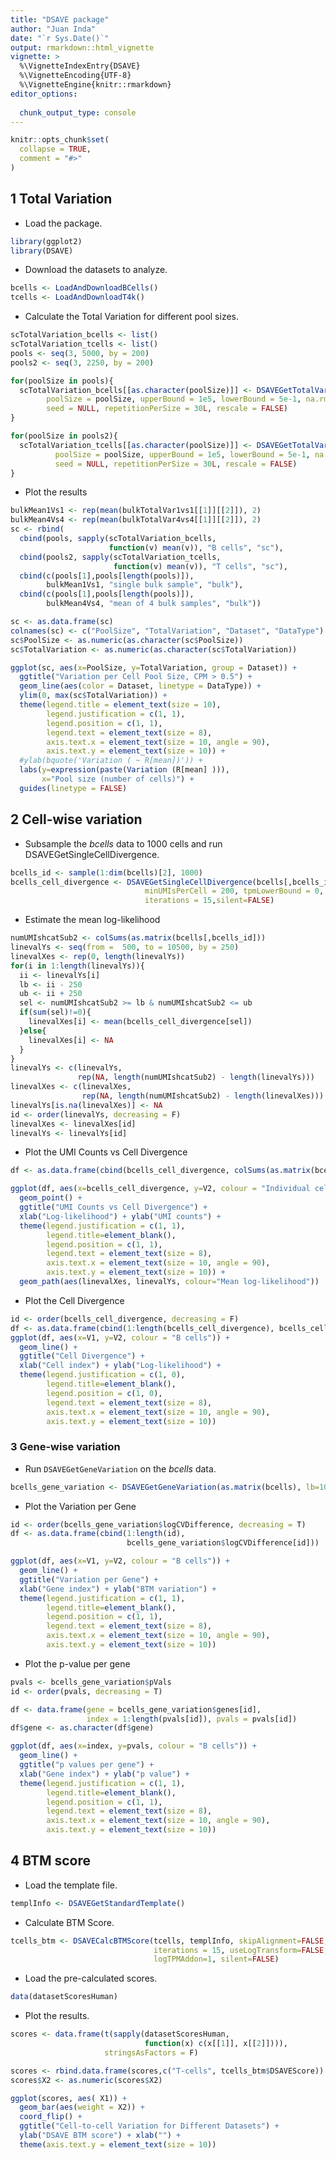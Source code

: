 ```yaml
---
title: "DSAVE package"
author: "Juan Inda"
date: "`r Sys.Date()`"
output: rmarkdown::html_vignette
vignette: >
  %\VignetteIndexEntry{DSAVE}
  %\VignetteEncoding{UTF-8}
  %\VignetteEngine{knitr::rmarkdown}
editor_options: 
  
  chunk_output_type: console
---
```



```r
knitr::opts_chunk$set(
  collapse = TRUE,
  comment = "#>"
)
```



## 1 Total Variation

- Load the package.

```r
library(ggplot2)
library(DSAVE)
```

- Download the datasets to analyze.

```r
bcells <- LoadAndDownloadBCells()
tcells <- LoadAndDownloadT4k()
```

- Calculate the Total Variation for different pool sizes.

```r
scTotalVariation_bcells <- list()
scTotalVariation_tcells <- list()
pools <- seq(3, 5000, by = 200)
pools2 <- seq(3, 2250, by = 200)

for(poolSize in pools){
  scTotalVariation_bcells[[as.character(poolSize)]] <- DSAVEGetTotalVariationPoolSize(bcells,
        poolSize = poolSize, upperBound = 1e5, lowerBound = 5e-1, na.rm = TRUE, 
        seed = NULL, repetitionPerSize = 30L, rescale = FALSE)
}

for(poolSize in pools2){
  scTotalVariation_tcells[[as.character(poolSize)]] <- DSAVEGetTotalVariationPoolSize(tcells,
          poolSize = poolSize, upperBound = 1e5, lowerBound = 5e-1, na.rm = TRUE, 
          seed = NULL, repetitionPerSize = 30L, rescale = FALSE)
}

```


- Plot the results

```r
bulkMean1Vs1 <- rep(mean(bulkTotalVar1vs1[[1]][[2]]), 2)
bulkMean4Vs4 <- rep(mean(bulkTotalVar4vs4[[1]][[2]]), 2)
sc <- rbind(
  cbind(pools, sapply(scTotalVariation_bcells, 
                      function(v) mean(v)), "B cells", "sc"), 
  cbind(pools2, sapply(scTotalVariation_tcells, 
                       function(v) mean(v)), "T cells", "sc"), 
  cbind(c(pools[1],pools[length(pools)]), 
        bulkMean1Vs1, "single bulk sample", "bulk"),
  cbind(c(pools[1],pools[length(pools)]), 
        bulkMean4Vs4, "mean of 4 bulk samples", "bulk"))

sc <- as.data.frame(sc)
colnames(sc) <- c("PoolSize", "TotalVariation", "Dataset", "DataType")
sc$PoolSize <- as.numeric(as.character(sc$PoolSize))
sc$TotalVariation <- as.numeric(as.character(sc$TotalVariation))

ggplot(sc, aes(x=PoolSize, y=TotalVariation, group = Dataset)) +
  ggtitle("Variation per Cell Pool Size, CPM > 0.5") +
  geom_line(aes(color = Dataset, linetype = DataType)) +
  ylim(0, max(sc$TotalVariation)) +
  theme(legend.title = element_text(size = 10),
        legend.justification = c(1, 1),
        legend.position = c(1, 1),
        legend.text = element_text(size = 8),
        axis.text.x = element_text(size = 10, angle = 90),
        axis.text.y = element_text(size = 10)) + 
  #ylab(bquote('Variation ( ~ R[mean])')) +
  labs(y=expression(paste(Variation (R[mean] ))),
       x="Pool size (number of cells)") +
  guides(linetype = FALSE)

```


## 2 Cell-wise variation

- Subsample the *bcells* data to 1000 cells and run DSAVEGetSingleCellDivergence.

```r
bcells_id <- sample(1:dim(bcells)[2], 1000)
bcells_cell_divergence <- DSAVEGetSingleCellDivergence(bcells[,bcells_id],
                              minUMIsPerCell = 200, tpmLowerBound = 0,
                              iterations = 15,silent=FALSE)
```

- Estimate the mean log-likelihood

```r

numUMIshcatSub2 <- colSums(as.matrix(bcells[,bcells_id]))
linevalYs <- seq(from =  500, to = 10500, by = 250)
linevalXes <- rep(0, length(linevalYs))
for(i in 1:length(linevalYs)){
  ii <- linevalYs[i]
  lb <- ii - 250
  ub <- ii + 250
  sel <- numUMIshcatSub2 >= lb & numUMIshcatSub2 <= ub
  if(sum(sel)!=0){
    linevalXes[i] <- mean(bcells_cell_divergence[sel])
  }else{
    linevalXes[i] <- NA
  }
}
linevalYs <- c(linevalYs, 
               rep(NA, length(numUMIshcatSub2) - length(linevalYs)))
linevalXes <- c(linevalXes, 
                rep(NA, length(numUMIshcatSub2) - length(linevalXes)))
linevalYs[is.na(linevalXes)] <- NA
id <- order(linevalYs, decreasing = F)
linevalXes <- linevalXes[id]
linevalYs <- linevalYs[id]
```


- Plot the UMI Counts vs Cell Divergence

```r
df <- as.data.frame(cbind(bcells_cell_divergence, colSums(as.matrix(bcells[,bcells_id]))))

ggplot(df, aes(x=bcells_cell_divergence, y=V2, colour = "Individual cell")) + 
  geom_point() +
  ggtitle("UMI Counts vs Cell Divergence") +
  xlab("Log-likelihood") + ylab("UMI counts") +
  theme(legend.justification = c(1, 1),
        legend.title=element_blank(),
        legend.position = c(1, 1),
        legend.text = element_text(size = 8),
        axis.text.x = element_text(size = 10, angle = 90),
        axis.text.y = element_text(size = 10)) +
  geom_path(aes(linevalXes, linevalYs, colour="Mean log-likelihood"))
```

- Plot the Cell Divergence

```r

id <- order(bcells_cell_divergence, decreasing = F)
df <- as.data.frame(cbind(1:length(bcells_cell_divergence), bcells_cell_divergence[id]))
ggplot(df, aes(x=V1, y=V2, colour = "B cells")) + 
  geom_line() +
  ggtitle("Cell Divergence") +
  xlab("Cell index") + ylab("Log-likelihood") +
  theme(legend.justification = c(1, 0),
        legend.title=element_blank(),
        legend.position = c(1, 0),
        legend.text = element_text(size = 8),
        axis.text.x = element_text(size = 10, angle = 90),
        axis.text.y = element_text(size = 10))
```


### 3 Gene-wise variation

- Run `DSAVEGetGeneVariation` on the *bcells* data.

```r
bcells_gene_variation <- DSAVEGetGeneVariation(as.matrix(bcells), lb=10, iterations = 100, maxNumCells=2000, silent=FALSE)
```

- Plot the Variation per Gene

```r
id <- order(bcells_gene_variation$logCVDifference, decreasing = T)
df <- as.data.frame(cbind(1:length(id), 
                          bcells_gene_variation$logCVDifference[id]))

ggplot(df, aes(x=V1, y=V2, colour = "B cells")) + 
  geom_line() +
  ggtitle("Variation per Gene") +
  xlab("Gene index") + ylab("BTM variation") +
  theme(legend.justification = c(1, 1),
        legend.title=element_blank(),
        legend.position = c(1, 1),
        legend.text = element_text(size = 8),
        axis.text.x = element_text(size = 10, angle = 90),
        axis.text.y = element_text(size = 10))
```

- Plot the p-value per gene

```r
pvals <- bcells_gene_variation$pVals
id <- order(pvals, decreasing = T)

df <- data.frame(gene = bcells_gene_variation$genes[id], 
                 index = 1:length(pvals[id]), pvals = pvals[id])
df$gene <- as.character(df$gene)

ggplot(df, aes(x=index, y=pvals, colour = "B cells")) + 
  geom_line() +
  ggtitle("p values per gene") +
  xlab("Gene index") + ylab("p value") +
  theme(legend.justification = c(1, 1),
        legend.title=element_blank(),
        legend.position = c(1, 1),
        legend.text = element_text(size = 8),
        axis.text.x = element_text(size = 10, angle = 90),
        axis.text.y = element_text(size = 10))

```


## 4 BTM score


- Load the template file.

```r
templInfo <- DSAVEGetStandardTemplate()
```

- Calculate BTM Score.

```r
tcells_btm <- DSAVECalcBTMScore(tcells, templInfo, skipAlignment=FALSE,
                                iterations = 15, useLogTransform=FALSE, 
                                logTPMAddon=1, silent=FALSE)
```

- Load the pre-calculated scores.

```r
data(datasetScoresHuman)
```

- Plot the results.

```r
scores <- data.frame(t(sapply(datasetScoresHuman, 
                              function(x) c(x[[1]], x[[2]]))),
                     stringsAsFactors = F)

scores <- rbind.data.frame(scores,c("T-cells", tcells_btm$DSAVEScore))
scores$X2 <- as.numeric(scores$X2)

ggplot(scores, aes( X1)) +
  geom_bar(aes(weight = X2)) +
  coord_flip() +
  ggtitle("Cell-to-cell Variation for Different Datasets") +
  ylab("DSAVE BTM score") + xlab("") +
  theme(axis.text.y = element_text(size = 10))

```

